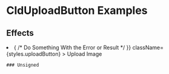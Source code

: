 



<Head>
  <title>CldUploadButton Examples - Next Cloudinary</title>
</Head>

<OgImage title="CldUploadButton Examples" />

# CldUploadButton Examples

## Effects

<ImageGrid>
  <li>
    <CldUploadButton
      signed={false}
      options={{
        cloudName: process.env.NEXT_PUBLIC_CLOUDINARY_CLOUD_NAME,
        uploadPreset:
          process.env.NEXT_PUBLIC_CLOUDINARY_UPLOAD_PRESET,
      }}
      onUpload={(error, result) => {
        /* Do Something With the Error or Result */
      }}
      className={styles.uploadButton}
    >
      <span>Upload Image</span>
    </CldUploadButton>

    ### Unsigned
  </li>
</ImageGrid>